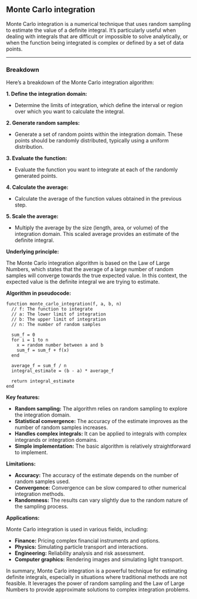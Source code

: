 ## Monte Carlo integration

Monte Carlo integration is a numerical technique that uses random sampling to estimate the value of a definite integral. It's particularly useful when dealing with integrals that are difficult or impossible to solve analytically, or when the function being integrated is complex or defined by a set of data points.

-----------------------------------------------------------------
### Breakdown 
Here's a breakdown of the Monte Carlo integration algorithm:

**1. Define the integration domain:**

* Determine the limits of integration, which define the interval or region over which you want to calculate the integral.

**2. Generate random samples:**

* Generate a set of random points within the integration domain. These points should be randomly distributed, typically using a uniform distribution.

**3. Evaluate the function:**

* Evaluate the function you want to integrate at each of the randomly generated points.

**4. Calculate the average:**

* Calculate the average of the function values obtained in the previous step.

**5. Scale the average:**

* Multiply the average by the size (length, area, or volume) of the integration domain. This scaled average provides an estimate of the definite integral.

**Underlying principle:**

The Monte Carlo integration algorithm is based on the Law of Large Numbers, which states that the average of a large number of random samples will converge towards the true expected value. In this context, the expected value is the definite integral we are trying to estimate.

**Algorithm in pseudocode:**

```
function monte_carlo_integration(f, a, b, n)
  // f: The function to integrate
  // a: The lower limit of integration
  // b: The upper limit of integration
  // n: The number of random samples

  sum_f = 0
  for i = 1 to n
    x = random number between a and b
    sum_f = sum_f + f(x)
  end

  average_f = sum_f / n
  integral_estimate = (b - a) * average_f

  return integral_estimate
end
```

**Key features:**

* **Random sampling:** The algorithm relies on random sampling to explore the integration domain.
* **Statistical convergence:** The accuracy of the estimate improves as the number of random samples increases.
* **Handles complex integrals:** It can be applied to integrals with complex integrands or integration domains.
* **Simple implementation:** The basic algorithm is relatively straightforward to implement.

**Limitations:**

* **Accuracy:** The accuracy of the estimate depends on the number of random samples used.
* **Convergence:** Convergence can be slow compared to other numerical integration methods.
* **Randomness:** The results can vary slightly due to the random nature of the sampling process.

**Applications:**

Monte Carlo integration is used in various fields, including:

* **Finance:** Pricing complex financial instruments and options.
* **Physics:** Simulating particle transport and interactions.
* **Engineering:** Reliability analysis and risk assessment.
* **Computer graphics:** Rendering images and simulating light transport.

In summary, Monte Carlo integration is a powerful technique for estimating definite integrals, especially in situations where traditional methods are not feasible. It leverages the power of random sampling and the Law of Large Numbers to provide approximate solutions to complex integration problems.

